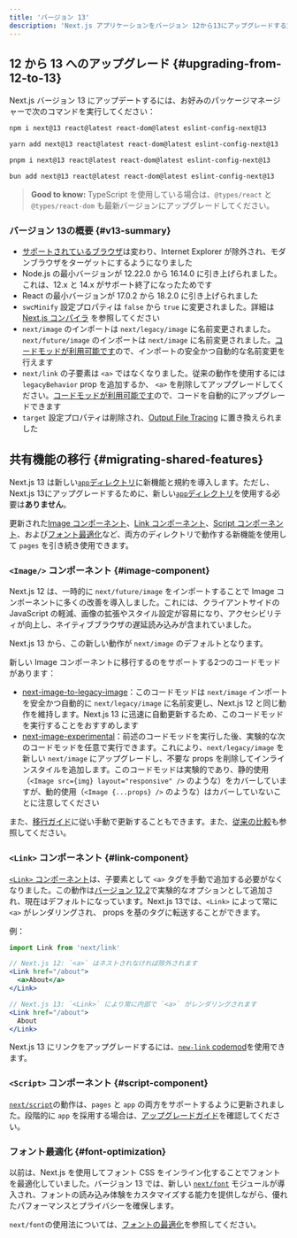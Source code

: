 ```yaml
---
title: 'バージョン 13'
description: 'Next.js アプリケーションをバージョン 12から13にアップグレードする方法。'
---
```


## 12 から 13 へのアップグレード {#upgrading-from-12-to-13}

Next.js バージョン 13 にアップデートするには、お好みのパッケージマネージャーで次のコマンドを実行してください：

```bash title="Terminal"
npm i next@13 react@latest react-dom@latest eslint-config-next@13
```

```bash title="Terminal"
yarn add next@13 react@latest react-dom@latest eslint-config-next@13
```

```bash title="Terminal"
pnpm i next@13 react@latest react-dom@latest eslint-config-next@13
```

```bash title="Terminal"
bun add next@13 react@latest react-dom@latest eslint-config-next@13
```

> **Good to know:** TypeScript を使用している場合は、`@types/react` と `@types/react-dom` も最新バージョンにアップグレードしてください。

### バージョン 13の概要 {#v13-summary}

- [サポートされているブラウザ](/docs/architecture/supported-browsers)は変わり、Internet Explorer が除外され、モダンブラウザをターゲットにするようになりました
- Node.js の最小バージョンが 12.22.0 から 16.14.0 に引き上げられました。これは、12.x と 14.x がサポート終了になったためです
- React の最小バージョンが 17.0.2 から 18.2.0 に引き上げられました
- `swcMinify` 設定プロパティは `false` から `true` に変更されました。詳細は [Next.js コンパイラ](/docs/architecture/nextjs-compiler) を参照してください
- `next/image` のインポートは `next/legacy/image` に名前変更されました。`next/future/image` のインポートは `next/image` に名前変更されました。[コードモッドが利用可能です](https://nextjs.org/docs/canary/pages/building-your-application/upgrading/codemods#next-image-to-legacy-image)ので、インポートの安全かつ自動的な名前変更を行えます
- `next/link` の子要素は `<a>` ではなくなりました。従来の動作を使用するには `legacyBehavior` prop を追加するか、 `<a>` を削除してアップグレードしてください。[コードモッドが利用可能です](https://nextjs.org/docs/canary/pages/building-your-application/upgrading/codemods#new-link)ので、コードを自動的にアップグレードできます
- `target` 設定プロパティは削除され、[Output File Tracing](https://nextjs.org/docs/canary/pages/api-reference/config/next-config-js/output) に置き換えられました

## 共有機能の移行 {#migrating-shared-features}

Next.js 13 は新しい[`app`ディレクトリ](/docs/app/building-your-application/routing)に新機能と規約を導入します。ただし、Next.js 13にアップグレードするために、新しい[`app`ディレクトリ](/docs/app/building-your-application/routing#the-app-router)を使用する必要は**ありません**。

更新された[Image コンポーネント](#image-component)、[Link コンポーネント](#link-component)、[Script コンポーネント](#script-component)、および[フォント最適化](#font-optimization)など、両方のディレクトリで動作する新機能を使用して `pages` を引き続き使用できます。

### `<Image/>` コンポーネント {#image-component}

Next.js 12 は、一時的に `next/future/image` をインポートすることで Image コンポーネントに多くの改善を導入しました。これには、クライアントサイドの JavaScript の軽減、画像の拡張やスタイル設定が容易になり、アクセシビリティが向上し、ネイティブブラウザの遅延読み込みが含まれていました。

Next.js 13 から、この新しい動作が `next/image` のデフォルトとなります。

新しい Image コンポーネントに移行するのをサポートする2つのコードモッドがあります：

- [next-image-to-legacy-image](https://nextjs.org/docs/canary/pages/building-your-application/upgrading/codemods#next-image-to-legacy-image)：このコードモッドは `next/image` インポートを安全かつ自動的に `next/legacy/image` に名前変更し、Next.js 12 と同じ動作を維持します。Next.js 13 に迅速に自動更新するため、このコードモッドを実行することをおすすめします
- [next-image-experimental](https://nextjs.org/docs/canary/pages/building-your-application/upgrading/codemods#next-image-experimental)：前述のコードモッドを実行した後、実験的な次のコードモッドを任意で実行できます。これにより、`next/legacy/image` を新しい `next/image` にアップグレードし、不要な props を削除してインラインスタイルを追加します。このコードモッドは実験的であり、静的使用（`<Image src={img} layout="responsive" />` のような）をカバーしていますが、動的使用（`<Image {...props} />` のような）はカバーしていないことに注意してください

また、[移行ガイド](https://nextjs.org/docs/canary/pages/building-your-application/upgrading/codemods#next-image-experimental)に従い手動で更新することもできます。また、[従来の比較](https://nextjs.org/docs/canary/pages/api-reference/components/image-legacy#comparison)も参照してください。

### `<Link>` コンポーネント {#link-component}

[`<Link>` コンポーネント](https://nextjs.org/docs/canary/pages/api-reference/components/link)は、子要素として `<a>` タグを手動で追加する必要がなくなりました。この動作は[バージョン 12.2](https://nextjs.org/blog/next-12-2)で実験的なオプションとして追加され、現在はデフォルトになっています。Next.js 13では、`<Link>` によって常に `<a>` がレンダリングされ、 props を基のタグに転送することができます。

例：

```jsx
import Link from 'next/link'

// Next.js 12: `<a>` はネストされなければ除外されます
<Link href="/about">
  <a>About</a>
</Link>

// Next.js 13: `<Link>` により常に内部で `<a>` がレンダリングされます
<Link href="/about">
  About
</Link>
```

Next.js 13 にリンクをアップグレードするには、[`new-link` codemod](https://nextjs.org/docs/canary/pages/building-your-application/upgrading/codemods#new-link)を使用できます。

### `<Script>` コンポーネント {#script-component}

[`next/script`](https://nextjs.org/docs/canary/pages/api-reference/components/script)の動作は、`pages` と `app` の両方をサポートするように更新されました。段階的に `app` を採用する場合は、[アップグレードガイド](https://nextjs.org/docs/canary/pages/building-your-application/upgrading)を確認してください。

### フォント最適化 {#font-optimization}

以前は、Next.js を使用してフォント CSS をインライン化することでフォントを最適化していました。バージョン 13 では、新しい [`next/font`](https://nextjs.org/docs/canary/pages/building-your-application/optimizing/fonts) モジュールが導入され、フォントの読み込み体験をカスタマイズする能力を提供しながら、優れたパフォーマンスとプライバシーを確保します。

`next/font`の使用法については、[フォントの最適化](https://nextjs.org/docs/canary/pages/building-your-application/optimizing/fonts)を参照してください。

